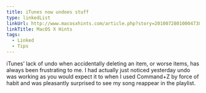 ```yaml
---
title: iTunes now undoes stuff
type: linkedList
linkUrl: http://www.macosxhints.com/article.php?story=20100728010004738
linkTitle: MacOS X Hints
tags:
  - Linked
  - Tips
---
```


iTunes’ lack of undo when accidentally deleting an item, or worse items, has always been frustrating to me. I had actually just noticed yesterday undo was working as you would expect it to when I used Command+Z by force of habit and was pleasantly surprised to see my song reappear in the playlist.
